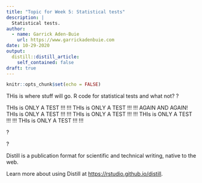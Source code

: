 ```yaml
---
title: "Topic for Week 5: Statistical tests"
description: |
  Statistical tests.
author:
  - name: Garrick Aden-Buie
    url: https://www.garrickadenbuie.com
date: 10-29-2020
output:
  distill::distill_article:
    self_contained: false
draft: true
---
```


```r
knitr::opts_chunk$set(echo = FALSE)
```

THis is where stuff will go.
R code for statistical tests and what not? ? 

THIs is ONLY A TEST !!! !!!
THIs is ONLY A TEST !!! !!!
AGAIN AND AGAIN!
THIs is ONLY A TEST !!! !!!
THIs is ONLY A TEST !!! !!!
THIs is ONLY A TEST !!! !!!
THIs is ONLY A TEST !!! !!!


? 

? 

Distill is a publication format for scientific and technical writing, native to the web.

Learn more about using Distill at <https://rstudio.github.io/distill>.

